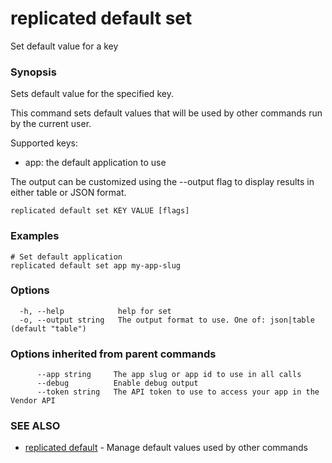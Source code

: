 # replicated default set

Set default value for a key

### Synopsis

Sets default value for the specified key.

This command sets default values that will be used by other commands run by the current user.

Supported keys:
- app: the default application to use

The output can be customized using the --output flag to display results in
either table or JSON format.

```
replicated default set KEY VALUE [flags]
```

### Examples

```
# Set default application
replicated default set app my-app-slug
```

### Options

```
  -h, --help            help for set
  -o, --output string   The output format to use. One of: json|table (default "table")
```

### Options inherited from parent commands

```
      --app string     The app slug or app id to use in all calls
      --debug          Enable debug output
      --token string   The API token to use to access your app in the Vendor API
```

### SEE ALSO

* [replicated default](replicated-cli-default)	 - Manage default values used by other commands

